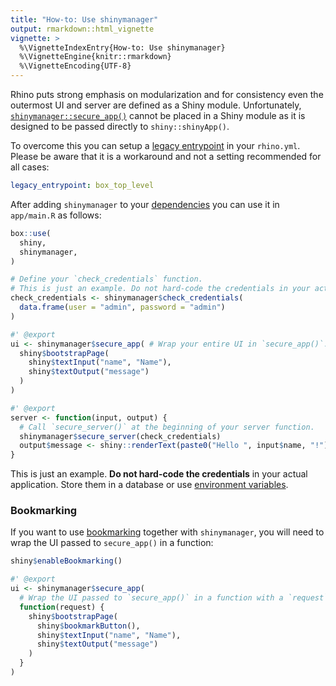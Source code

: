 ```yaml
---
title: "How-to: Use shinymanager"
output: rmarkdown::html_vignette
vignette: >
  %\VignetteIndexEntry{How-to: Use shinymanager}
  %\VignetteEngine{knitr::rmarkdown}
  %\VignetteEncoding{UTF-8}
---
```


Rhino puts strong emphasis on modularization
and for consistency even the outermost UI and server are defined as a Shiny module.
Unfortunately, [`shinymanager::secure_app()`](https://datastorm-open.github.io/shinymanager/reference/secure-app.html)
cannot be placed in a Shiny module as it is designed to be passed directly to `shiny::shinyApp()`.

To overcome this you can setup a [legacy entrypoint](https://appsilon.github.io/rhino/reference/app.html#legacy-entrypoint)
in your `rhino.yml`.
Please be aware that it is a workaround and not a setting recommended for all cases:

```yml
legacy_entrypoint: box_top_level
```

After adding `shinymanager` to your [dependencies](https://appsilon.github.io/rhino/articles/how-to/manage-r-dependencies.html)
you can use it in `app/main.R` as follows:

```r
box::use(
  shiny,
  shinymanager,
)

# Define your `check_credentials` function.
# This is just an example. Do not hard-code the credentials in your actual application.
check_credentials <- shinymanager$check_credentials(
  data.frame(user = "admin", password = "admin")
)

#' @export
ui <- shinymanager$secure_app( # Wrap your entire UI in `secure_app()`.
  shiny$bootstrapPage(
    shiny$textInput("name", "Name"),
    shiny$textOutput("message")
  )
)

#' @export
server <- function(input, output) {
  # Call `secure_server()` at the beginning of your server function.
  shinymanager$secure_server(check_credentials)
  output$message <- shiny::renderText(paste0("Hello ", input$name, "!"))
}
```

This is just an example.
**Do not hard-code the credentials** in your actual application.
Store them in a database or use
[environment variables](https://appsilon.github.io/rhino/articles/how-to/manage-secrets-and-environments.html).

### Bookmarking

If you want to use [bookmarking](https://shiny.posit.co/r/articles/share/bookmarking-state/)
together with `shinymanager`,
you will need to wrap the UI passed to `secure_app()` in a function:

```r
shiny$enableBookmarking()

#' @export
ui <- shinymanager$secure_app(
  # Wrap the UI passed to `secure_app()` in a function with a `request` parameter.
  function(request) {
    shiny$bootstrapPage(
      shiny$bookmarkButton(),
      shiny$textInput("name", "Name"),
      shiny$textOutput("message")
    )
  }
)
```
